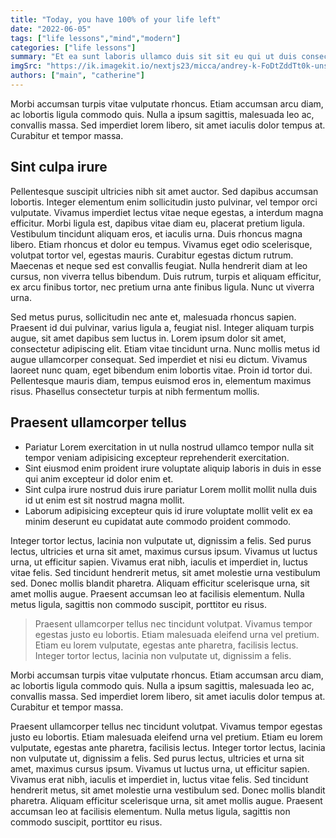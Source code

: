 ---
title: "Today, you have 100% of your life left"
date: "2022-06-05"
tags: ["life lessons","mind","modern"]
categories: ["life lessons"]
summary: "Et ea sunt laboris ullamco duis sit sit eu qui ut duis consectetur fugiat ullamco ex incididunt."
imgSrc: "https://ik.imagekit.io/nextjs23/micca/andrey-k-FoDtZddTt0k-unsplash.jpg"
authors: ["main", "catherine"]
---


Morbi accumsan turpis vitae vulputate rhoncus. Etiam accumsan arcu diam, ac lobortis ligula commodo quis. Nulla a ipsum sagittis, malesuada leo ac, convallis massa. Sed imperdiet lorem libero, sit amet iaculis dolor tempus at. Curabitur et tempor massa.



## Sint culpa irure

Pellentesque suscipit ultricies nibh sit amet auctor. Sed dapibus accumsan lobortis. Integer elementum enim sollicitudin justo pulvinar, vel tempor orci vulputate. Vivamus imperdiet lectus vitae neque egestas, a interdum magna efficitur. Morbi ligula est, dapibus vitae diam eu, placerat pretium ligula. Vestibulum tincidunt aliquam eros, et iaculis urna. Duis rhoncus magna libero. Etiam rhoncus et dolor eu tempus. Vivamus eget odio scelerisque, volutpat tortor vel, egestas mauris. Curabitur egestas dictum rutrum. Maecenas et neque sed est convallis feugiat. Nulla hendrerit diam at leo cursus, non viverra tellus bibendum. Duis rutrum, turpis et aliquam efficitur, ex arcu finibus tortor, nec pretium urna ante finibus ligula. Nunc ut viverra urna.

Sed metus purus, sollicitudin nec ante et, malesuada rhoncus sapien. Praesent id dui pulvinar, varius ligula a, feugiat nisl. Integer aliquam turpis augue, sit amet dapibus sem luctus in. Lorem ipsum dolor sit amet, consectetur adipiscing elit. Etiam vitae tincidunt urna. Nunc mollis metus id augue ullamcorper consequat. Sed imperdiet et nisi eu dictum. Vivamus laoreet nunc quam, eget bibendum enim lobortis vitae. Proin id tortor dui. Pellentesque mauris diam, tempus euismod eros in, elementum maximus risus. Phasellus consectetur turpis at nibh fermentum mollis.

## Praesent ullamcorper tellus

- Pariatur Lorem exercitation in ut nulla nostrud ullamco tempor nulla sit tempor veniam adipisicing excepteur reprehenderit exercitation.
- Sint eiusmod enim proident irure voluptate aliquip laboris in duis in esse qui anim excepteur id dolor enim et.
- Sint culpa irure nostrud duis irure pariatur Lorem mollit mollit nulla duis id ut enim est sit nostrud magna mollit.
- Laborum adipisicing excepteur quis id irure voluptate mollit velit ex ea minim deserunt eu cupidatat aute commodo proident commodo.

Integer tortor lectus, lacinia non vulputate ut, dignissim a felis. Sed purus lectus, ultricies et urna sit amet, maximus cursus ipsum. Vivamus ut luctus urna, ut efficitur sapien. Vivamus erat nibh, iaculis et imperdiet in, luctus vitae felis. Sed tincidunt hendrerit metus, sit amet molestie urna vestibulum sed. Donec mollis blandit pharetra. Aliquam efficitur scelerisque urna, sit amet mollis augue. Praesent accumsan leo at facilisis elementum. Nulla metus ligula, sagittis non commodo suscipit, porttitor eu risus.

> Praesent ullamcorper tellus nec tincidunt volutpat. Vivamus tempor egestas justo eu lobortis. Etiam malesuada eleifend urna vel pretium. Etiam eu lorem vulputate, egestas ante pharetra, facilisis lectus. Integer tortor lectus, lacinia non vulputate ut, dignissim a felis.


Morbi accumsan turpis vitae vulputate rhoncus. Etiam accumsan arcu diam, ac lobortis ligula commodo quis. Nulla a ipsum sagittis, malesuada leo ac, convallis massa. Sed imperdiet lorem libero, sit amet iaculis dolor tempus at. Curabitur et tempor massa.

Praesent ullamcorper tellus nec tincidunt volutpat. Vivamus tempor egestas justo eu lobortis. Etiam malesuada eleifend urna vel pretium. Etiam eu lorem vulputate, egestas ante pharetra, facilisis lectus. Integer tortor lectus, lacinia non vulputate ut, dignissim a felis. Sed purus lectus, ultricies et urna sit amet, maximus cursus ipsum. Vivamus ut luctus urna, ut efficitur sapien. Vivamus erat nibh, iaculis et imperdiet in, luctus vitae felis. Sed tincidunt hendrerit metus, sit amet molestie urna vestibulum sed. Donec mollis blandit pharetra. Aliquam efficitur scelerisque urna, sit amet mollis augue. Praesent accumsan leo at facilisis elementum. Nulla metus ligula, sagittis non commodo suscipit, porttitor eu risus.


